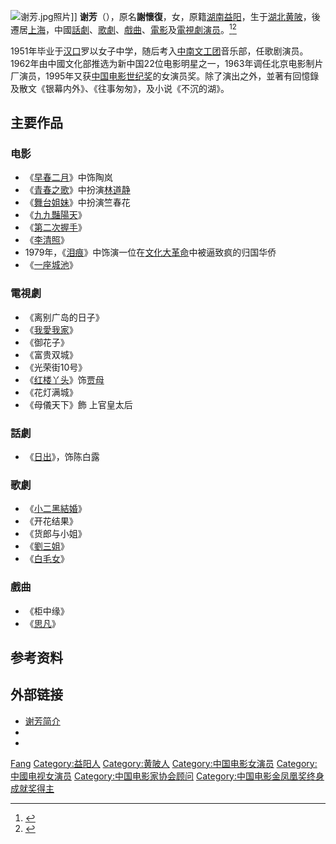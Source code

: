 [[File:谢芳.jpg|thumb]]照片]]
'''谢芳'''（{{bd|1935年|||}}），原名'''謝懷復'''，女，原籍[[湖南|湖南]][[益阳|益阳]]，生于[[湖北|湖北]][[黄陂区|黄陂]]，後遷居[[上海|上海]]，中國[[話劇|話劇]]、[[歌劇|歌劇]]、[[戲曲|戲曲]]、[[電影|電影]]及[[電視劇|電視劇]][[演员|演员]]。<ref>{{Cite web|title=81岁谢芳依然很有"艺术"范儿 曾是演知识分子的女神|url=http://culture.people.com.cn/n1/2016/0524/c22219-28373606.html|accessdate=2019-11-26|work=北京晚报|archive-date=2020-05-08|archive-url=https://web.archive.org/web/20200508051439/http://culture.people.com.cn/n1/2016/0524/c22219-28373606.html|dead-url=no}}</ref><ref>{{Cite web|title=谢芳：我是孙道临口中的“谢大姑”|url=http://newsxmwb.xinmin.cn/minglan/2019/03/02/31494644.html|accessdate=2019-11-26|work=新民晚报|archive-date=2020-05-08|archive-url=https://web.archive.org/web/20200508051439/http://newsxmwb.xinmin.cn/minglan/2019/03/02/31494644.html|dead-url=no}}</ref>

1951年毕业于[[汉口|汉口]]罗以女子中学，随后考入[[中南文工团|中南文工团]]音乐部，任歌剧演员。1962年由中國文化部推选为新中国22位电影明星之一，1963年调任北京电影制片厂演员，1995年又获[[中国电影世纪奖|中国电影世纪奖]]的女演员奖。除了演出之外，並著有回憶錄及散文《银幕内外》、《往事匆匆》，及小说《不沉的湖》。

== 主要作品 ==
=== 电影 ===
*《[[早春二月|早春二月]]》中饰陶岚
*《[[青春之歌|青春之歌]]》中扮演[[林道静|林道静]]
*《[[舞台姐妹|舞台姐妹]]》中扮演竺春花
*《[[九九豔陽天|九九豔陽天]]》
*《[[第二次握手|第二次握手]]》
*《[[李清照_(电影)|李清照]]》
*1979年，《[[泪痕|泪痕]]》中饰演一位在[[文化大革命|文化大革命]]中被逼致疯的归国华侨
*《[[一座城池|一座城池]]》

=== 電視劇 ===
*《离别广岛的日子》
*《[[我愛我家|我愛我家]]》
*《御花子》
*《富贵双城》
*《光荣街10号》
*《[[红楼丫头|红楼丫头]]》饰[[贾母|贾母]]
*《花灯满城》
*《母儀天下》飾 上官皇太后

=== 話劇 ===
*《[[日出_(话剧)|日出]]》，饰陈白露

=== 歌劇 ===
*《[[小二黑結婚|小二黑結婚]]》
*《开花结果》
*《货郎与小姐》
*《[[劉三姐|劉三姐]]》
*《[[白毛女|白毛女]]》

=== 戲曲 ===
*《柜中缘》
*《[[思凡|思凡]]》

== 参考资料 ==
{{reflist}}

== 外部链接 ==
* [http://www.china.com.cn/culture/zhuanti/60whrw/2009-07/15/content_18141642.htm 谢芳简介]{{Wayback|url=http://www.china.com.cn/culture/zhuanti/60whrw/2009-07/15/content_18141642.htm |date=20160305021553 }}
* {{imdb|nm0944520}}
* {{douban people}}

{{新中国人民演员}}
{{1905-2004年中国电影百位优秀演员}}
{{国家有突出贡献电影艺术家}}
{{中国电影金凤凰奖|nocat}}
{{中国电影家协会第八届理事会}}
{{中国电影家协会第九届理事会}}
{{中国电影家协会第十届理事会}}
{{中国文学艺术界联合会第十届全国委员会}}

{{Authority control}}
{{DEFAULTSORT:Xie谢}}
[[Category:谢姓|Fang]]
[[Category:益阳人|Category:益阳人]]
[[Category:黄陂人|Category:黄陂人]]
[[Category:中国电影女演员|Category:中国电影女演员]]
[[Category:中國电视女演员|Category:中國电视女演员]]
[[Category:中国电影家协会顾问|Category:中国电影家协会顾问]]
[[Category:中国电影金凤凰奖终身成就奖得主|Category:中国电影金凤凰奖终身成就奖得主]]